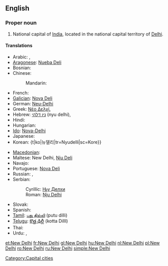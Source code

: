 {{wikipedia}}
==English==

===Proper noun===
{{en-proper noun|sg=[[new|New]] [[Delhi]]}}

# National capital of [[India]], located in the national capital territory of [[Delhi]].

====Translations====
{{trans-top|capital of India}}
* Arabic: {{t|ar|نيو دلهي|f|tr=niyū dilhii|sc=Arab}},  {{t|ar|دلهي الجديدة|f|tr=dilhii jadiida|sc=Arab}}
* [[Aragonese]]: [[Nueba Deli]]
* Bosnian: {{t-|bs|Nju Delhi|m}}
* Chinese:
*: Mandarin: {{t|zh|新德里|tr=Xīn Délǐ|sc=Hani}}
* French: {{t+|fr|New Delhi}}
* [[Galician]]: [[Nova Deli]]
* German: [[Neu-Delhi]] {{n}}
* Greek: [[Νέο Δελχί]],  {{t|el|Νέο Δελχί|sc=Grek}}
* Hebrew: [[ניו דלהי]] (nyu delhi),  {{t|he|ניו דלהי|tr=nyu delhi|sc=Hebr}}
* Hindi: {{t|hi|नई दिल्ली|m|tr=Naī Dillī|sc=Deva}}
* Hungarian: {{t+|hu|Újdelhi}}
* [[Ido]]: [[Nova-Delhi]]
* Japanese: {{t|ja|ニューデリー|tr=Nyū-Derī|sc=Jpan}}
* Korean: {t|ko|뉴델리|tr=Nyudelli|sc=Kore}}
{{trans-mid}}
* [[Macedonian]]: {{t-|mk|Њу Делхи|n|tr=Nju Délhi|sc=Cyrl|xs=Macedonian}}
* Maltese: New Delhi, [[Nju Deli]]
* Navajo: {{tø|nv|Délii Ániidí}}
* Portuguese: [[Nova Deli]]
* Russian: {{t|ru|Нью-Дели|m|tr=N’ju-Déli|sc=Cyrl}} {{indeclinable}},  {{t|ru|Дели|m|tr=Déli|sc=Cyrl}} {{indeclinable}}
* Serbian:
*: Cyrillic: [[Њу Делхи#Serbian|Њу Делхи]] {{m}}
*: Roman: [[Nju Delhi#Serbian|Nju Delhi]] {{m}}
* Slovak: {{t-|sk|Dillí}}
* Spanish: {{t+|es|Nueva Delhi|f}}
* [[Tamil]]: [[புது தில்லி]] (putu dilli)
* [[Telugu]]: [[కొత్త ఢిల్లీ]] (kotta DillI)
* Thai: {{t|th|นิวเดลี|tr=Niw Dēlī|sc=Thai}}
* Urdu: {{t|ur|نئی دہلی|m|tr=Naʾī Dehlī|sc=ur-Arab}},  {{t|ur|نئی دلی|m|tr=Naʾī Dillī|sc=ur-Arab}}
{{trans-bottom}}

[[Category:Capital cities]]

[[et:New Delhi]]
[[fr:New Delhi]]
[[gl:New Delhi]]
[[hu:New Delhi]]
[[nl:New Delhi]]
[[pl:New Delhi]]
[[ro:New Delhi]]
[[ru:New Delhi]]
[[simple:New Delhi]]